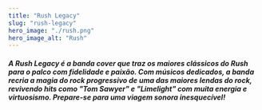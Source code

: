 ```yaml
---
title: "Rush Legacy"
slug: "rush-legacy"
hero_image: "./rush.png"
hero_image_alt: "Rush"
---
```


##### A Rush Legacy é a banda cover que traz os maiores clássicos do Rush para o palco com fidelidade e paixão. Com músicos dedicados, a banda recria a magia do rock progressivo de uma das maiores lendas do rock, revivendo hits como "Tom Sawyer" e "Limelight" com muita energia e virtuosismo. Prepare-se para uma viagem sonora inesquecível!